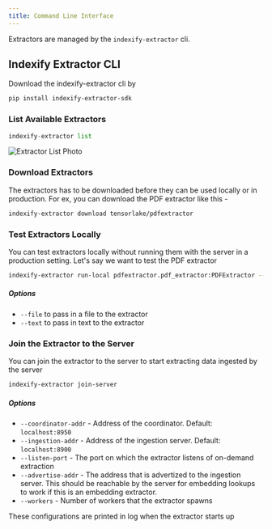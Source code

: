 ```yaml
---
title: Command Line Interface
---
```


Extractors are managed by the `indexify-extractor` cli.

## Indexify Extractor CLI

Download the indexify-extractor cli by

```bash
pip install indexify-extractor-sdk
```

### List Available Extractors

```python
indexify-extractor list
```

![Extractor List Photo](/images/extractors_list.png)

### Download Extractors
The extractors has to be downloaded before they can be used locally or in production. For ex, you can download the PDF extractor like this - 

```bash
indexify-extractor download tensorlake/pdfextractor
```

### Test Extractors Locally 
You can test extractors locally without running them with the server in a production setting.
Let's say we want to test the PDF extractor 

```bash
indexify-extractor run-local pdfextractor.pdf_extractor:PDFExtractor --file /path/to/pdf
```

##### Options

- `--file` to pass in a file to the extractor
- `--text` to pass in text to the extractor

### Join the Extractor to the Server 
You can join the extractor to the server to start extracting data ingested by the server

```bash
indexify-extractor join-server
```

##### Options
- `--coordinator-addr` - Address of the coordinator. Default: `localhost:8950`
- `--ingestion-addr` - Address of the ingestion server. Default: `localhost:8900`
- `--listen-port` - The port on which the extractor listens of on-demand extraction
- `--advertise-addr` - The address that is advertized to the ingestion server. This should be reachable by the server for embedding lookups to work if this is an embedding extractor.
- `--workers` - Number of workers that the extractor spawns

These configurations are printed in log when the extractor starts up
